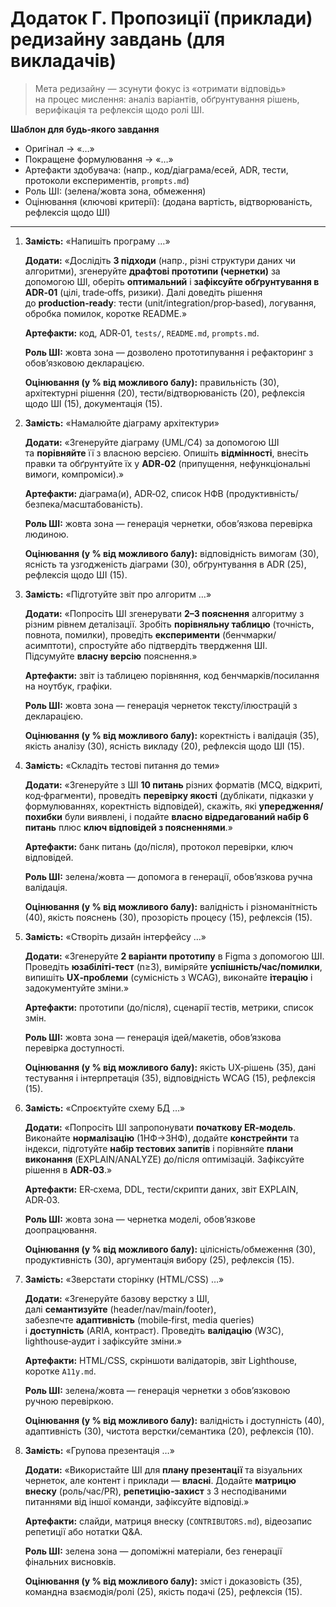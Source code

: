 # Додаток Г. Пропозиції (приклади) редизайну завдань (для викладачів)

> Мета редизайну — зсунути фокус із «отримати відповідь» на процес мислення: аналіз варіантів, обґрунтування рішень, верифікація та рефлексія щодо ролі ШІ.
> 

**Шаблон для будь‑якого завдання**

- Оригінал → «…»
- Покращене формулювання → «…»
- Артефакти здобувача: (напр., код/діаграма/есей, ADR, тести, протоколи експериментів, `prompts.md`)
- Роль ШІ: (зелена/жовта зона, обмеження)
- Оцінювання (ключові критерії): (додана вартість, відтворюваність, рефлексія щодо ШІ)

---

1. **Замість:** «Напишіть програму …»
    
    **Додати:** «Дослідіть **3 підходи** (напр., різні структури даних чи алгоритми), згенеруйте **драфтові прототипи (чернетки)** за допомогою ШІ, оберіть **оптимальний** і **зафіксуйте обґрунтування в ADR‑01** (цілі, trade‑offs, ризики). Далі доведіть рішення до **production‑ready**: тести (unit/integration/prop‑based), логування, обробка помилок, коротке README.»
    
    **Артефакти:** код, ADR‑01, `tests/`, `README.md`, `prompts.md`.
    
    **Роль ШІ:** жовта зона — дозволено прототипування і рефакторинг з обов’язковою декларацією.
    
    **Оцінювання (у % від можливого балу):** правильність (30), архітектурні рішення (20), тести/відтворюваність (20), рефлексія щодо ШІ (15), документація (15).
    
2. **Замість:** «Намалюйте діаграму архітектури»
    
    **Додати:** «Згенеруйте діаграму (UML/С4) за допомогою ШІ та **порівняйте** її з власною версією. Опишіть **відмінності**, внесіть правки та обґрунтуйте їх у **ADR‑02** (припущення, нефункціональні вимоги, компроміси).»
    
    **Артефакти:** діаграма(и), ADR‑02, список НФВ (продуктивність/безпека/масштабованість).
    
    **Роль ШІ:** жовта зона — генерація чернетки, обов’язкова перевірка людиною.
    
    **Оцінювання (у % від можливого балу):** відповідність вимогам (30), ясність та узгодженість діаграми (30), обґрунтування в ADR (25), рефлексія щодо ШІ (15).
    
3. **Замість:** «Підготуйте звіт про алгоритм …»
    
    **Додати:** «Попросіть ШІ згенерувати **2–3 пояснення** алгоритму з різним рівнем деталізації. Зробіть **порівняльну таблицю** (точність, повнота, помилки), проведіть **експерименти** (бенчмарки/асимптоти), спростуйте або підтвердіть твердження ШІ. Підсумуйте **власну версію** пояснення.»
    
    **Артефакти:** звіт із таблицею порівняння, код бенчмарків/посилання на ноутбук, графіки.
    
    **Роль ШІ:** жовта зона — генерація чернеток тексту/ілюстрацій з декларацією.
    
    **Оцінювання (у % від можливого балу):** коректність і валідація (35), якість аналізу (30), ясність викладу (20), рефлексія щодо ШІ (15).
    
4. **Замість:** «Складіть тестові питання до теми»
    
    **Додати:** «Згенеруйте з ШІ **10 питань** різних форматів (MCQ, відкриті, код‑фрагменти), проведіть **перевірку якості** (дублікати, підказки у формулюваннях, коректність відповідей), скажіть, які **упередження/похибки** були виявлені, і подайте **власно відредагований набір 6 питань** плюс **ключ відповідей з поясненнями**.»
    
    **Артефакти:** банк питань (до/після), протокол перевірки, ключ відповідей.
    
    **Роль ШІ:** зелена/жовта — допомога в генерації, обов’язкова ручна валідація.
    
    **Оцінювання (у % від можливого балу):** валідність і різноманітність (40), якість пояснень (30), прозорість процесу (15), рефлексія (15).
    
5. **Замість:** «Створіть дизайн інтерфейсу …»
    
    **Додати:** «Згенеруйте **2 варіанти прототипу** в Figma з допомогою ШІ. Проведіть **юзабіліті‑тест** (n≥3), виміряйте **успішність/час/помилки**, випишіть **UX‑проблеми** (сумісність з WCAG), виконайте **ітерацію** і задокументуйте зміни.»
    
    **Артефакти:** прототипи (до/після), сценарії тестів, метрики, список змін.
    
    **Роль ШІ:** жовта зона — генерація ідей/макетів, обов’язкова перевірка доступності.
    
    **Оцінювання (у % від можливого балу):** якість UX‑рішень (35), дані тестування і інтерпретація (35), відповідність WCAG (15), рефлексія (15).
    
6. **Замість:** «Спроєктуйте схему БД …»
    
    **Додати:** «Попросіть ШІ запропонувати **початкову ER‑модель**. Виконайте **нормалізацію** (1НФ→3НФ), додайте **констрейнти** та індекси, підготуйте **набір тестових запитів** і порівняйте **плани виконання** (EXPLAIN/ANALYZE) до/після оптимізацій. Зафіксуйте рішення в **ADR‑03**.»
    
    **Артефакти:** ER‑схема, DDL, тести/скрипти даних, звіт EXPLAIN, ADR‑03.
    
    **Роль ШІ:** жовта зона — чернетка моделі, обов’язкове доопрацювання.
    
    **Оцінювання (у % від можливого балу):** цілісність/обмеження (30), продуктивність (30), аргументація вибору (25), рефлексія (15).
    
7. **Замість:** «Зверстати сторінку (HTML/CSS) …»
    
    **Додати:** «Згенеруйте базову верстку з ШІ, далі **семантизуйте** (header/nav/main/footer), забезпечте **адаптивність** (mobile‑first, media queries) і **доступність** (ARIA, контраст). Проведіть **валідацію** (W3C), lighthouse‑аудит і зафіксуйте зміни.»
    
    **Артефакти:** HTML/CSS, скріншоти валідаторів, звіт Lighthouse, коротке `A11y.md`.
    
    **Роль ШІ:** зелена/жовта — генерація чернетки з обов’язковою ручною перевіркою.
    
    **Оцінювання (у % від можливого балу):** валідність і доступність (40), адаптивність (30), чистота верстки/семантика (20), рефлексія (10).
    
8. **Замість:** «Групова презентація …»
    
    **Додати:** «Використайте ШІ для **плану презентації** та візуальних чернеток, але контент і приклади — **власні**. Додайте **матрицю внеску** (роль/час/PR), **репетицію‑захист** з 3 несподіваними питаннями від іншої команди, зафіксуйте відповіді.»
    
    **Артефакти:** слайди, матриця внеску (`CONTRIBUTORS.md`), відеозапис репетиції або нотатки Q&A.
    
    **Роль ШІ:** зелена зона — допоміжні матеріали, без генерації фінальних висновків.
    
    **Оцінювання (у % від можливого балу):** зміст і доказовість (35), командна взаємодія/ролі (25), якість подачі (25), рефлексія (15).
    
